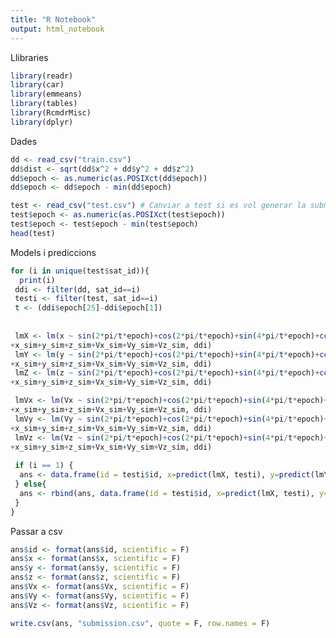 ```yaml
---
title: "R Notebook"
output: html_notebook
---
```



Llibraries
```r
library(readr)
library(car)
library(emmeans)
library(tables)
library(RcmdrMisc)
library(dplyr)
```

Dades
```r
dd <- read_csv("train.csv")
dd$dist <- sqrt(dd$x^2 + dd$y^2 + dd$z^2)
dd$epoch <- as.numeric(as.POSIXct(dd$epoch))
dd$epoch <- dd$epoch - min(dd$epoch)

test <- read_csv("test.csv") # Canviar a test si es vol generar la submission (també s'ha de canviar el if del bucle)
test$epoch <- as.numeric(as.POSIXct(test$epoch))
test$epoch <- test$epoch - min(test$epoch)
head(test)
```

Models i prediccions
```r
for (i in unique(test$sat_id)){
  print(i)
 ddi <- filter(dd, sat_id==i)
 testi <- filter(test, sat_id==i)
 t <- (ddi$epoch[25]-ddi$epoch[1])
 
 
 lmX <- lm(x ~ sin(2*pi/t*epoch)+cos(2*pi/t*epoch)+sin(4*pi/t*epoch)+cos(4*pi/t*epoch)+sin(6*pi/t*epoch)+cos(6*pi/t*epoch)+sin(8*pi/t*epoch)+cos(8*pi/t*epoch)+sin(10*pi/t*epoch)+cos(10*pi/t*epoch)
+x_sim+y_sim+z_sim+Vx_sim+Vy_sim+Vz_sim, ddi)
 lmY <- lm(y ~ sin(2*pi/t*epoch)+cos(2*pi/t*epoch)+sin(4*pi/t*epoch)+cos(4*pi/t*epoch)+sin(6*pi/t*epoch)+cos(6*pi/t*epoch)+sin(8*pi/t*epoch)+cos(8*pi/t*epoch)+sin(10*pi/t*epoch)+cos(10*pi/t*epoch)
+x_sim+y_sim+z_sim+Vx_sim+Vy_sim+Vz_sim, ddi)
 lmZ <- lm(z ~ sin(2*pi/t*epoch)+cos(2*pi/t*epoch)+sin(4*pi/t*epoch)+cos(4*pi/t*epoch)+sin(6*pi/t*epoch)+cos(6*pi/t*epoch)+sin(8*pi/t*epoch)+cos(8*pi/t*epoch)+sin(10*pi/t*epoch)+cos(10*pi/t*epoch)
+x_sim+y_sim+z_sim+Vx_sim+Vy_sim+Vz_sim, ddi)

 lmVx <- lm(Vx ~ sin(2*pi/t*epoch)+cos(2*pi/t*epoch)+sin(4*pi/t*epoch)+cos(4*pi/t*epoch)+sin(6*pi/t*epoch)+cos(6*pi/t*epoch)+sin(8*pi/t*epoch)+cos(8*pi/t*epoch)+sin(10*pi/t*epoch)+cos(10*pi/t*epoch)
+x_sim+y_sim+z_sim+Vx_sim+Vy_sim+Vz_sim, ddi)
 lmVy <- lm(Vy ~ sin(2*pi/t*epoch)+cos(2*pi/t*epoch)+sin(4*pi/t*epoch)+cos(4*pi/t*epoch)+sin(6*pi/t*epoch)+cos(6*pi/t*epoch)+sin(8*pi/t*epoch)+cos(8*pi/t*epoch)+sin(10*pi/t*epoch)+cos(10*pi/t*epoch)
+x_sim+y_sim+z_sim+Vx_sim+Vy_sim+Vz_sim, ddi)
 lmVz <- lm(Vz ~ sin(2*pi/t*epoch)+cos(2*pi/t*epoch)+sin(4*pi/t*epoch)+cos(4*pi/t*epoch)+sin(6*pi/t*epoch)+cos(6*pi/t*epoch)+sin(8*pi/t*epoch)+cos(8*pi/t*epoch)+sin(10*pi/t*epoch)+cos(10*pi/t*epoch)
+x_sim+y_sim+z_sim+Vx_sim+Vy_sim+Vz_sim, ddi)
  
 if (i == 1) {
  ans <- data.frame(id = testi$id, x=predict(lmX, testi), y=predict(lmY, testi), z=predict(lmZ, testi), Vx=predict(lmVx, testi), Vy=predict(lmVy, testi), Vz=predict(lmVz, testi))
 } else{
  ans <- rbind(ans, data.frame(id = testi$id, x=predict(lmX, testi), y=predict(lmY, testi), z=predict(lmZ, testi), Vx=predict(lmVx, testi), Vy=predict(lmVy, testi), Vz=predict(lmVz, testi)))
 }
}
```

Passar a csv
```r
ans$id <- format(ans$id, scientific = F)
ans$x <- format(ans$x, scientific = F)
ans$y <- format(ans$y, scientific = F)
ans$z <- format(ans$z, scientific = F)
ans$Vx <- format(ans$Vx, scientific = F)
ans$Vy <- format(ans$Vy, scientific = F)
ans$Vz <- format(ans$Vz, scientific = F)

write.csv(ans, "submission.csv", quote = F, row.names = F)
```

